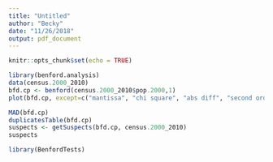 ```yaml
---
title: "Untitled"
author: "Becky"
date: "11/26/2018"
output: pdf_document
---
```


```r
knitr::opts_chunk$set(echo = TRUE)
```

```r
library(benford.analysis)
data(census.2000_2010)
bfd.cp <- benford(census.2000_2010$pop.2000,1)
plot(bfd.cp, except=c("mantissa", "chi square", "abs diff", "second order"), multiple = T)
```

```r
MAD(bfd.cp)
duplicatesTable(bfd.cp)
suspects <- getSuspects(bfd.cp, census.2000_2010)
suspects
```

```r
library(BenfordTests)

```
